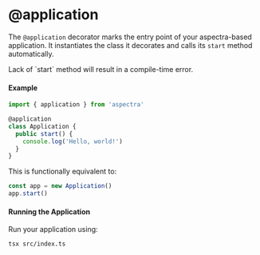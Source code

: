 
# @application

The `@application` decorator marks the entry point of your aspectra-based
application. It instantiates the class it decorates and calls its `start`
method automatically.

<Callout type="info" emoji="ℹ️">
  Lack of `start` method will result in a compile-time error.
</Callout>

#### Example

```typescript filename="src/index.ts"
import { application } from 'aspectra'

@application
class Application {
  public start() {
    console.log('Hello, world!')
  }
}
```

This is functionally equivalent to:

```typescript
const app = new Application()
app.start()
```

#### Running the Application

Run your application using:

```bash
tsx src/index.ts
```
